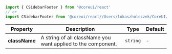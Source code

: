 
```jsx
import { CSidebarFooter } from '@coreui/react'
// or
import CSidebarFooter from '@coreui/react//Users/lukaszholeczek/CoreUI/@coreui/react/packages/coreui-react/src/components/sidebar/CSidebarFooter'
```

| Property | Description | Type | Default |
| --- | --- | --- | --- |
| **className** | A string of all className you want applied to the component. | `string` | - |
